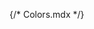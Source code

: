 {/* Colors.mdx */}


<Meta title="Colors" />

<ColorPalette>
	<ColorItem
		title="Greyscale"
		subtitle="Some of the greys"
		colors={{ White: '#FFFFFF', Alabaster: '#F8F8F8', Concrete: '#F3F3F3' }}
	/>
	<ColorItem
		title="Primary"
		subtitle="Orange"
		colors={{ Orange: '#f7710a' }}
	/>
	<ColorItem
		title="Secondary"
		subtitle="Black"
		colors={{ DarkerThanBlack: '#000000' }}
	/>
	<ColorItem
		title="Destructive"
		subtitle="Red"
		colors={{
			Cherry: 'rgb(239,33,33)',
			Cherry80: 'rgba(239,33,33,0.8)',
			Cherry60: 'rgba(239,33,33,.6)',
			Cherry30: 'rgba(239,33,33,.3)',
		}}
	/>
</ColorPalette>